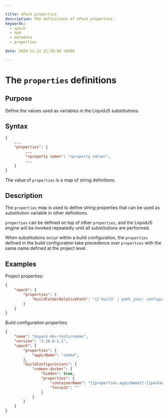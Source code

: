 ```yaml
---

title: xPack properties
description: The definitions of xPack properties.
keywords:
  - xpack
  - xpm
  - metadata
  - properties

date: 2024-11-21 21:36:00 +0300

---
```


# The `properties` definitions

## Purpose

Define the values used as variables in the LiquidJS substitutions.

## Syntax

```json
{
    ...
    "properties": {
         ...
         "<property name>": "<property value>",
         ...
    }
}
```

The value of `properties` is a map of string definitions.

## Description

The `properties` map is used to define string properties that can
be used as substitution variable in other definitions.

`properties` can be defined on top of other `properties`, and the LiquidJS
engine will be invoked repeatedly until all substitutions are performed.

When substitutions occur within a build configuration, the `properties`
defined in the build configuration take precedence over `properties`
with the same name defined at the project level.

## Examples

Project properties:

```json {4}
{
    "xpack": {
        "properties": {
            "buildFolderRelativePath": "{{'build' | path_join: configuration.name | to_filename | downcase}}",
        }
    }
}
```

Build configuration properties:

```json {6,12,13}
{
    "name": "@xpack-dev-tools/cmake",
    "version": "3.28.6-1.1",
    "xpack": {
        "properties": {
            "appLcName": "cmake",
        },
        "buildConfigurations": {
            "common-docker": {
                "hidden": true,
                "properties": {
                    "containerName": "{{properties.appLcName}}-{{package.version}}-{{configuration.name}}",
                    "force32": ""
                }
            }
        }
    }
}
```

